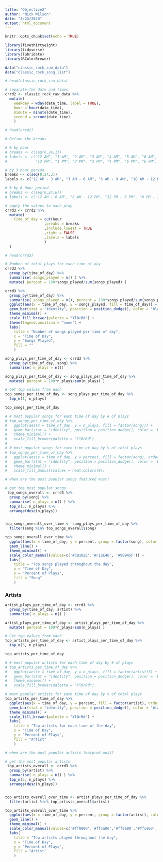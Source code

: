 ```yaml
---
title: "Objective2"
author: "Nick Wilson"
date: "4/23/2020"
output: html_document
---
```


```r
knitr::opts_chunk$set(echo = TRUE)
```



```r

library(fivethirtyeight)
library(tidyverse)
library(lubridate)
library(RColorBrewer)

data("classic_rock_raw_data")
data("classic_rock_song_list")

# head(classic_rock_raw_data)

```


```r

# separate the date and times
crrd2 <- classic_rock_raw_data %>%
  mutate(
    weekday = wday(date_time, label = TRUE),
    hour = hour(date_time),
    minute = minute(date_time),
    second = second(date_time)
    )

# head(crrd2)

```


```r

# Define the breaks

# # by hour
# breaks <- c(seq(0,24,1))
# labels <- c("12 AM", "1 AM", "2 AM", "3 AM", "4 AM", "5 AM", "6 AM", "7 AM", "8 AM", "9 AM", "10 AM", "11 AM", 
#             "12 PM", "1 PM", "2 PM", "3 PM", "4 PM", "5 PM", "6 PM", "7 PM", "8 PM", "9 PM", "10 PM", "11 PM" )

# by 3 hour period
breaks <- c(seq(0,24,3))
labels <- c("12 AM - 3 AM", "3 AM - 6 AM", "6 AM - 9 AM", "10 AM - 12 PM", "12 PM - 3 PM", "3 PM - 6 PM", "6 PM - 9 PM", "9 PM - 12 PM" )

# # by 6 hour period
# breaks <- c(seq(0,24,6))
# labels <- c("12 AM - 6 AM", "6 AM - 12 PM", "12 PM - 6 PM", "6 PM - 12 PM" )

```


```r

# apply the values to each play
crrd3 <- crrd2 %>%
  mutate(
    time_of_day = cut(hour
                  ,breaks = breaks
                  ,include.lowest = TRUE
                  ,right = FALSE
                  ,labels = labels
                  )
  )

# head(crrd3)

```


```r

# Number of total plays for each time of day
crrd3 %>% 
  group_by(time_of_day) %>%
  summarise( songs_played = n() ) %>%
  mutate( percent = 100*songs_played/sum(songs_played) )

crrd3 %>% 
  group_by(time_of_day) %>%
  summarise( songs_played = n(), percent = 100*songs_played/sum(songs_played)) %>%
  ggplot(aes(x = time_of_day, y = songs_played, fill = time_of_day)) +
  geom_bar(stat = "identity", position = position_dodge(), color = 'black') + 
  theme_minimal() + 
  scale_fill_brewer(palette = "YlOrRd") + 
  theme(legend.position = "none") + 
  labs(
    title = "Number of songs played per time of day",
    x = "Time of Day",
    y = "Songs Played",
    fill = ""
    )


```


```r

song_plays_per_time_of_day <- crrd3 %>% 
  group_by(time_of_day, song) %>%
  summarise( n_plays = n())

song_plays_per_time_of_day <- song_plays_per_time_of_day %>%
  mutate( percent = 100*n_plays/sum(n_plays) )

# Get top values from each 
top_songs_per_time_of_day <- song_plays_per_time_of_day %>% 
  top_n(1, n_plays)

top_songs_per_time_of_day

# # most popular songs for each time of day by # of plays
# top_songs_per_time_of_day %>%
#   ggplot(aes(x = time_of_day, y = n_plays, fill = factor(song))) +
#   geom_bar(stat = "identity", position = position_dodge(), color = 'black') + 
#   theme_minimal() + 
#   scale_fill_brewer(palette = "YlOrRd")
# 
# # most popular songs for each time of day by % of total plays
# top_songs_per_time_of_day %>%
#   ggplot(aes(x = time_of_day, y = percent, fill = factor(song), order = time_of_day)) +
#   geom_bar(stat = "identity", position = position_dodge(), color = 'black') +
#   theme_minimal() +
#   scale_fill_manual(values = heat.colors(9))

```


```r

# when are the most popular songs featured most?

# get the most popular songs
 top_songs_overall <- crrd3 %>% 
  group_by(song) %>% 
  summarise( n_plays = n() ) %>% 
  top_n(3, n_plays) %>%
  arrange(desc(n_plays))


top_songs_overall_over_time <- song_plays_per_time_of_day %>%
  filter(song %in% top_songs_overall$song)

top_songs_overall_over_time %>%
  ggplot(aes(x = time_of_day, y = percent, group = factor(song), color = factor(song))) + 
  geom_line() + 
  theme_minimal() +
  scale_color_manual(values=c('#C8102E','#F1BE48', '#9B945F')) + 
  labs(
    title = "Top songs played throughout the day",
    x = "Time of Day",
    y = "Percent of Plays",
    fill = "Song"
    )

```


### Artists

```r

artist_plays_per_time_of_day <- crrd3 %>% 
  group_by(time_of_day, artist) %>%
  summarise( n_plays = n() )

artist_plays_per_time_of_day <- artist_plays_per_time_of_day %>%
  mutate( percent = 100*n_plays/sum(n_plays) )

# Get top values from each 
top_artists_per_time_of_day <- artist_plays_per_time_of_day %>% 
  top_n(3, n_plays)

top_artists_per_time_of_day

# # most popular artists for each time of day by # of plays
# top_artists_per_time_of_day %>%
#   ggplot(aes(x = time_of_day, y = n_plays, fill = factor(artist))) +
#   geom_bar(stat = "identity", position = position_dodge(), color = 'black') +
#   theme_minimal() +
#   scale_fill_brewer(palette = "YlOrRd")

# most popular artists for each time of day by % of total plays
top_artists_per_time_of_day %>%
  ggplot(aes(x = time_of_day, y = percent, fill = factor(artist), order = time_of_day)) +
  geom_bar(stat = "identity", position = position_dodge(), color = 'black') +
  theme_minimal() +
  scale_fill_brewer(palette = "YlOrRd") + 
  labs(
    title = "Top artists for each time of the day",
    x = "Time of Day",
    y = "Percent of Plays",
    fill = "Artist"
    )

```


```r

# when are the most popular artists featured most?

# get the most popular artists
 top_artists_overall <- crrd3 %>% 
  group_by(artist) %>% 
  summarise( n_plays = n() ) %>% 
  top_n(5, n_plays) %>%
  arrange(desc(n_plays))


top_artists_overall_over_time <- artist_plays_per_time_of_day %>%
  filter(artist %in% top_artists_overall$artist)

top_artists_overall_over_time %>%
  ggplot(aes(x = time_of_day, y = percent, group = factor(artist), color = factor(artist))) + 
  geom_line() + 
  theme_minimal() +
  scale_color_manual(values=c('#ff0000','#ff5a00','#ff9a00','#ffce00','#f0ff00')) + 
  labs(
    title = "Top artists played throughout the day",
    x = "Time of Day",
    y = "Percent of Plays",
    fill = "Artist"
    )

```
